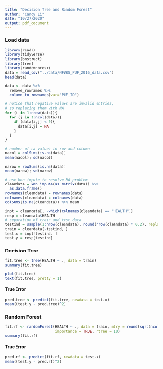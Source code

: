```yaml
---
title: "Decision Tree and Random Forest"
author: "Candy Li"
date: "10/27/2020"
output: pdf_document
---
```


### Load data

```r
library(readr)
library(tidyverse)
library(bnstruct)
library(tree)
library(randomForest)
data = read_csv("../data/NFWBS_PUF_2016_data.csv")
head(data)
```

```r
data <- data %>%
  remove_rownames %>% 
  column_to_rownames(var="PUF_ID")

# notice that negative values are invalid entries, 
# so replacing them with NA
for (i in 1:nrow(data)){
  for (j in 1:ncol(data)){
    if (data[i,j] < 0){
      data[i,j] = NA
    }
  }
}
```

```r
# number of na values in row and column
nacol = colSums(is.na(data))
mean(nacol); sd(nacol)

narow = rowSums(is.na(data))
mean(narow); sd(narow)
```

```r
# use knn impute to resolve NA problem
cleandata = knn.impute(as.matrix(data)) %>% 
  as.data.frame()
rownames(cleandata) = rownames(data)
colnames(cleandata) = colnames(data)
colSums(is.na(cleandata)) %>% mean
```

```r
inpt = cleandata[, -which(colnames(cleandata) == "HEALTH")]
resp = cleandata$HEALTH
# separation of train and test data
testind = sample(1:nrow(cleandata), round(nrow(cleandata) * 0.2), replace = F)
train = cleandata[-testind, ]
test.x = inpt[testind, ]
test.y = resp[testind]
```

### Decision Tree

```r
fit.tree <- tree(HEALTH ~ ., data = train)
summary(fit.tree)
```

```r
plot(fit.tree)
text(fit.tree, pretty = 1)
```

#### True Error

```r
pred.tree <- predict(fit.tree, newdata = test.x)
mean((test.y - pred.tree)^2)
```

### Random Forest

```r
fit.rf <- randomForest(HEALTH ~ ., data = train, mtry = round(sqrt(ncol(train)-1)), 
                       importance = TRUE, ntree = 10)
summary(fit.rf)
```

#### True Error

```r
pred.rf <- predict(fit.rf, newdata = test.x)
mean((test.y - pred.rf)^2)
```